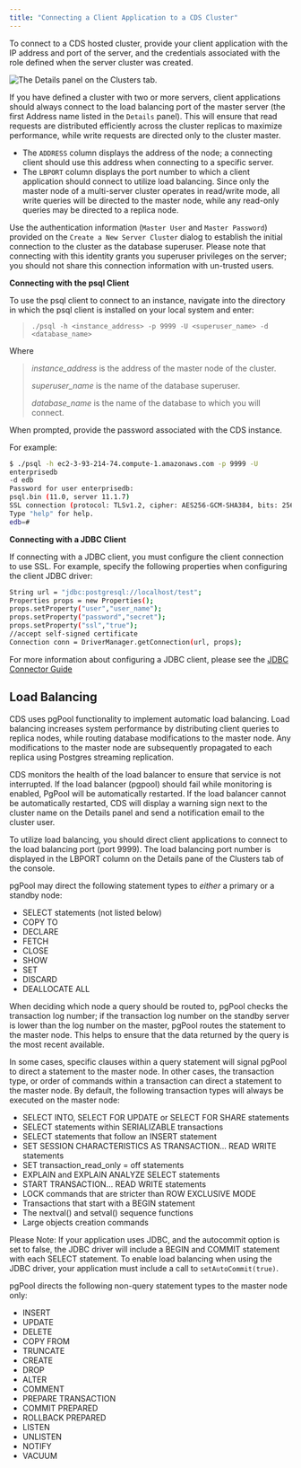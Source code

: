 ```yaml
---
title: "Connecting a Client Application to a CDS Cluster"
---
```


To connect to a CDS hosted cluster, provide your client application with the IP address and port of the server, and the credentials associated with the role defined when the server cluster was created.

![The Details panel on the Clusters tab.](images/cds_details_tab.png)

If you have defined a cluster with two or more servers, client applications should always connect to the load balancing port of the master server (the first Address name listed in the `Details` panel). This will ensure that read requests are distributed efficiently across the cluster replicas to maximize performance, while write requests are directed only to the cluster master.

  - The `ADDRESS` column displays the address of the node; a connecting client should use this address when connecting to a specific server.
  - The `LBPORT` column displays the port number to which a client application should connect to utilize load balancing. Since only the master node of a multi-server cluster operates in read/write mode, all write queries will be directed to the master node, while any read-only queries may be directed to a replica node.

Use the authentication information (`Master User` and `Master Password`) provided on the `Create a New Server Cluster` dialog to establish the initial connection to the cluster as the database superuser. Please note that connecting with this identity grants you superuser privileges on the server; you should not share this connection information with un-trusted users.

**Connecting with the psql Client**

To use the psql client to connect to an instance, navigate into the directory in which the psql client is installed on your local system and enter:

> `./psql -h <instance_address> -p 9999 -U <superuser_name> -d <database_name>`

Where

> *instance_address* is the address of the master node of the cluster.
> 
> *superuser_name* is the name of the database superuser.
> 
> *database_name* is the name of the database to which you will connect.

When prompted, provide the password associated with the CDS instance.

For example:

``` bash
$ ./psql -h ec2-3-93-214-74.compute-1.amazonaws.com -p 9999 -U
enterprisedb
-d edb
Password for user enterprisedb:
psql.bin (11.0, server 11.1.7)
SSL connection (protocol: TLSv1.2, cipher: AES256-GCM-SHA384, bits: 256, compression: off)
Type "help" for help.
edb=#
```

**Connecting with a JDBC Client**

If connecting with a JDBC client, you must configure the client connection to use SSL. For example, specify the following properties when configuring the client JDBC driver:

``` bash
String url = "jdbc:postgresql://localhost/test";
Properties props = new Properties();
props.setProperty("user","user_name");
props.setProperty("password","secret");
props.setProperty("ssl","true");
//accept self-signed certificate
Connection conn = DriverManager.getConnection(url, props);
```

For more information about configuring a JDBC client, please see the [JDBC Connector Guide](https://www.enterprisedb.com/docs/en/11.0.2/JDBC_Guide_11.0.2/EDB_Postgres_Advanced_Server_JDBC_Connector_Guide.1.01.html)

## Load Balancing

CDS uses pgPool functionality to implement automatic load balancing. Load balancing increases system performance by distributing client queries to replica nodes, while routing database modifications to the master node. Any modifications to the master node are subsequently propagated to each replica using Postgres streaming replication.

CDS monitors the health of the load balancer to ensure that service is not interrupted. If the load balancer (pgpool) should fail while monitoring is enabled, PgPool will be automatically restarted. If the load balancer cannot be automatically restarted, CDS will display a warning sign next to the cluster name on the Details panel and send a notification email to the cluster user.

To utilize load balancing, you should direct client applications to connect to the load balancing port (port 9999). The load balancing port number is displayed in the LBPORT column on the Details pane of the Clusters tab of the console.

pgPool may direct the following statement types to *either* a primary or a standby node:

  - SELECT statements (not listed below)
  - COPY TO
  - DECLARE
  - FETCH
  - CLOSE
  - SHOW
  - SET
  - DISCARD
  - DEALLOCATE ALL

When deciding which node a query should be routed to, pgPool checks the transaction log number; if the transaction log number on the standby server is lower than the log number on the master, pgPool routes the statement to the master node. This helps to ensure that the data returned by the query is the most recent available.

In some cases, specific clauses within a query statement will signal pgPool to direct a statement to the master node. In other cases, the transaction type, or order of commands within a transaction can direct a statement to the master node. By default, the following transaction types will always be executed on the master node:

  - SELECT INTO, SELECT FOR UPDATE or SELECT FOR SHARE statements
  - SELECT statements within SERIALIZABLE transactions
  - SELECT statements that follow an INSERT statement
  - SET SESSION CHARACTERISTICS AS TRANSACTION… READ WRITE statements
  - SET transaction_read_only = off statements
  - EXPLAIN and EXPLAIN ANALYZE SELECT statements
  - START TRANSACTION… READ WRITE statements
  - LOCK commands that are stricter than ROW EXCLUSIVE MODE
  - Transactions that start with a BEGIN statement
  - The nextval() and setval() sequence functions
  - Large objects creation commands

Please Note: If your application uses JDBC, and the autocommit option is set to false, the JDBC driver will include a BEGIN and COMMIT statement with each SELECT statement. To enable load balancing when using the JDBC driver, your application must include a call to `setAutoCommit(true)`.

pgPool directs the following non-query statement types to the master node only:

  - INSERT
  - UPDATE
  - DELETE
  - COPY FROM
  - TRUNCATE
  - CREATE
  - DROP
  - ALTER
  - COMMENT
  - PREPARE TRANSACTION
  - COMMIT PREPARED
  - ROLLBACK PREPARED
  - LISTEN
  - UNLISTEN
  - NOTIFY
  - VACUUM
